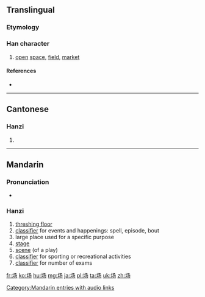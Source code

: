 {{also|場}}
==Translingual==
{{stroke order}}

===Etymology===
{{Han simp|場|f=昜|t=丿丿𠄎}}

===Han character===
{{Han char|rn=32|rad=土|as=03|sn=6|four=|canj=土弓尸竹 (GNSH)}}

# [[open]] [[space]], [[field]], [[market]]

====References====
* {{Han ref|kx=0224.181|hdz=10421.010|uh=573A|ud=22330}}

----

==Cantonese==

===Hanzi===
{{yue-hanzi|jyut=[[coeng4]]|y=cheung4|tra=場}}

# {{defn|lang=yue|sort=土03}}

----

==Mandarin==

===Pronunciation===
* {{audio|zh-chǎng.ogg|audio}}

===Hanzi===
{{cmn-hanzi|tra=場|pin=[[chǎng]] ([[chang3]])|wg=ch'ang<sup>3</sup>}}
#[[threshing floor]]
#[[classifier]] for events and happenings: spell, episode, bout
#large place used for a specific purpose
#[[stage]]
#[[scene]] (of a play)
#[[classifier]] for sporting or recreational activities
#[[classifier]] for number of exams

[[Category:Mandarin entries with audio links]]

[[fr:场]]
[[ko:场]]
[[hu:场]]
[[mg:场]]
[[ja:场]]
[[pl:场]]
[[ta:场]]
[[uk:场]]
[[zh:场]]